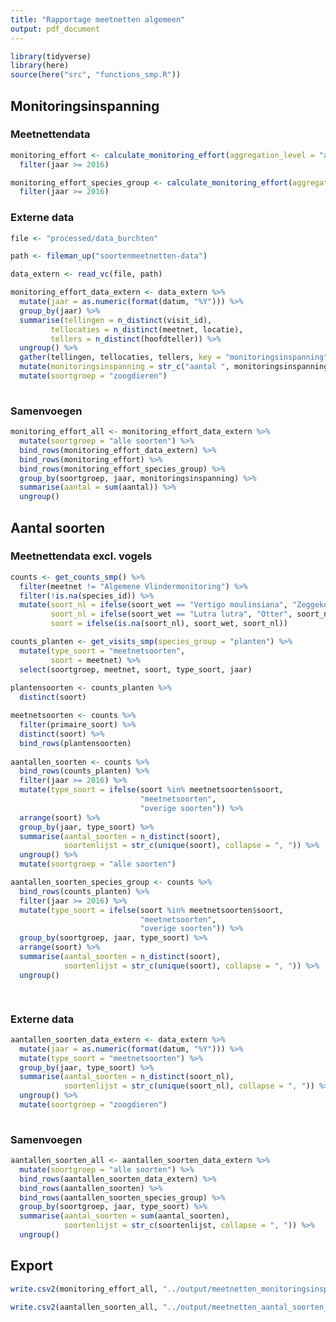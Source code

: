 ```yaml
---
title: "Rapportage meetnetten algemeen"
output: pdf_document
---
```


```r
library(tidyverse)
library(here)
source(here("src", "functions_smp.R"))

```
## Monitoringsinspanning

### Meetnettendata

```r
monitoring_effort <- calculate_monitoring_effort(aggregation_level = "all_species") %>%
  filter(jaar >= 2016)

monitoring_effort_species_group <- calculate_monitoring_effort(aggregation_level = "species_group") %>%
  filter(jaar >= 2016)

```

### Externe data

```r
file <- "processed/data_burchten"

path <- fileman_up("soortenmeetnetten-data")

data_extern <- read_vc(file, path)

monitoring_effort_data_extern <- data_extern %>%
  mutate(jaar = as.numeric(format(datum, "%Y"))) %>%
  group_by(jaar) %>%
  summarise(tellingen = n_distinct(visit_id),
         tellocaties = n_distinct(meetnet, locatie),
         tellers = n_distinct(hoofdteller)) %>%
  ungroup() %>%
  gather(tellingen, tellocaties, tellers, key = "monitoringsinspanning", value = "aantal") %>%
  mutate(monitoringsinspanning = str_c("aantal ", monitoringsinspanning)) %>%
  mutate(soortgroep = "zoogdieren")
  
```

### Samenvoegen

```r
monitoring_effort_all <- monitoring_effort_data_extern %>%
  mutate(soortgroep = "alle soorten") %>%
  bind_rows(monitoring_effort_data_extern) %>%
  bind_rows(monitoring_effort) %>%
  bind_rows(monitoring_effort_species_group) %>%
  group_by(soortgroep, jaar, monitoringsinspanning) %>%
  summarise(aantal = sum(aantal)) %>%
  ungroup()
```


## Aantal soorten

### Meetnettendata excl. vogels

```r
counts <- get_counts_smp() %>%
  filter(meetnet != "Algemene Vlindermonitoring") %>%
  filter(!is.na(species_id)) %>%
  mutate(soort_nl = ifelse(soort_wet == "Vertigo moulinsiana", "Zeggekorfslak", soort_nl),
         soort_nl = ifelse(soort_wet == "Lutra lutra", "Otter", soort_nl),
         soort = ifelse(is.na(soort_nl), soort_wet, soort_nl))

counts_planten <- get_visits_smp(species_group = "planten") %>%
  mutate(type_soort = "meetnetsoorten",
         soort = meetnet) %>%
  select(soortgroep, meetnet, soort, type_soort, jaar)
  
plantensoorten <- counts_planten %>%
  distinct(soort)

meetnetsoorten <- counts %>%
  filter(primaire_soort) %>%
  distinct(soort) %>%
  bind_rows(plantensoorten)
  
aantallen_soorten <- counts %>%
  bind_rows(counts_planten) %>%
  filter(jaar >= 2016) %>%
  mutate(type_soort = ifelse(soort %in% meetnetsoorten$soort,
                             "meetnetsoorten",
                             "overige soorten")) %>%
  arrange(soort) %>%
  group_by(jaar, type_soort) %>%
  summarise(aantal_soorten = n_distinct(soort),
            soortenlijst = str_c(unique(soort), collapse = ", ")) %>%
  ungroup() %>%
  mutate(soortgroep = "alle soorten")

aantallen_soorten_species_group <- counts %>%
  bind_rows(counts_planten) %>%
  filter(jaar >= 2016) %>%
  mutate(type_soort = ifelse(soort %in% meetnetsoorten$soort,
                             "meetnetsoorten",
                             "overige soorten")) %>%
  group_by(soortgroep, jaar, type_soort) %>%
  arrange(soort) %>%
  summarise(aantal_soorten = n_distinct(soort),
            soortenlijst = str_c(unique(soort), collapse = ", ")) %>%
  ungroup()

  
```

### Externe data

```r

aantallen_soorten_data_extern <- data_extern %>%
  mutate(jaar = as.numeric(format(datum, "%Y"))) %>%
  mutate(type_soort = "meetnetsoorten") %>%
  group_by(jaar, type_soort) %>%
  summarise(aantal_soorten = n_distinct(soort_nl),
            soortenlijst = str_c(unique(soort_nl), collapse = ", ")) %>%
  ungroup() %>%
  mutate(soortgroep = "zoogdieren")
  
```

### Samenvoegen

```r
aantallen_soorten_all <- aantallen_soorten_data_extern %>%
  mutate(soortgroep = "alle soorten") %>%
  bind_rows(aantallen_soorten_data_extern) %>%
  bind_rows(aantallen_soorten) %>%
  bind_rows(aantallen_soorten_species_group) %>%
  group_by(soortgroep, jaar, type_soort) %>%
  summarise(aantal_soorten = sum(aantal_soorten),
            soortenlijst = str_c(soortenlijst, collapse = ", ")) %>%
  ungroup()
```

## Export

```r
write.csv2(monitoring_effort_all, "../output/meetnetten_monitoringsinspanning_versie2020-11-24.csv", row.names = FALSE)

write.csv2(aantallen_soorten_all, "../output/meetnetten_aantal_soorten_versie2020-11-24.csv", row.names = FALSE)

```

